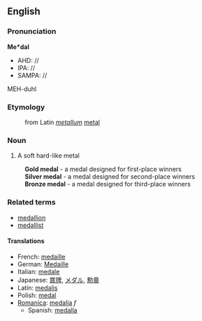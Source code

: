 ==English==
===Pronunciation===

'''Me*dal'''
*AHD: //
*IPA: //
*SAMPA: //
MEH-duhl
===Etymology===
:from Latin ''[[metallum]]'' [[metal]]

=== Noun ===

#A soft hard-like metal
:'''Gold medal''' - a medal designed for first-place winners
:'''Silver medal''' - a medal designed for second-place winners
:'''Bronze medal''' - a medal designed for third-place winners
===Related terms===
*[[medallion]]
*[[medallist]]

====Translations====
*French: [[medaille]]
*German: [[Medaille]]
*Italian: [[medale]]
*Japanese: [[賞牌]], [[メダル]], [[勲章]]
*Latin: [[medalis]]
*Polish: [[medal]]
*[[Romanica]]: [[medalia]] ''f''
**Spanish: [[medalla]]